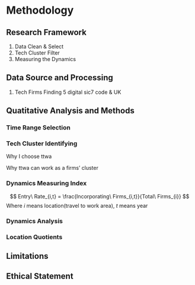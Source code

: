 # Methodology

## Research Framework {#equations}

1. Data Clean & Select
1. Tech Cluster Filter
1. Measuring the Dynamics

## Data Source and Processing {#quotes}

1. Tech Firms Finding
  5 digital sic7 code & UK


## Quatitative Analysis and Methods

### Time Range Selection

### Tech Cluster Identifying

Why I choose ttwa

Why ttwa can work as a firms' cluster

### Dynamics Measuring Index

$$ Entry\ Rate_{i,t} = \frac{Incorporating\ Firms_{i,t}}{Total\  Firms_{i}} $$
Where $i$ means location(travel to work area), $t$ means year 

### Dynamics Analysis

### Location Quotients

## Limitations

## Ethical Statement